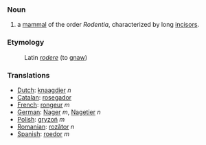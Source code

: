 ===Noun===
# a [[mammal]] of the order ''Rodentia'', characterized by long [[incisor]]s.

===Etymology===
: Latin ''[[rodere]]'' (to [[gnaw]])

===Translations===
*[[Dutch]]: [[knaagdier]] ''n''
*[[Catalan]]: [[rosegador]]
*[[French]]: [[rongeur]] ''m''
*[[German]]: [[Nager]] ''m'', [[Nagetier]] ''n''
*[[Polish]]: [[gryzoń]] ''m''
*[[Romanian]]: [[rozător]] ''n''
*[[Spanish]]: [[roedor]] ''m''